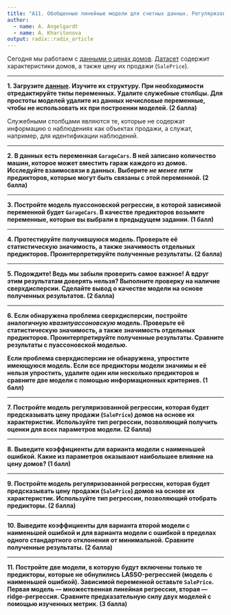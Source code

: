 ```yaml
---
title: "A11. Обобщенные линейные модели для счетных данных. Регуляризованная регрессия"
author:
  - name: A. Angelgardt
  - name: A. Kharitonova
output: radix::radix_article
---
```


Сегодня мы работаем с [данными о ценах домов](https://www.kaggle.com/srikanthladda/house-price-prediction). [Датасет](https://raw.githubusercontent.com/angelgardt/hseuxlab-wlm2021/master/data/house_price.csv) содержит характеристики домов, а также цену их продажи (`SalePrice`).

***

**1. Загрузите [данные](https://raw.githubusercontent.com/angelgardt/hseuxlab-wlm2021/master/data/house_price.csv). Изучите их структуру. При необходимости отредактируйте типы переменных. Удалите служебные столбцы. Для простоты моделей удалите из данных нечисловые переменные, чтобы не использовать их при построении моделей. (2 балла)**

Служебными столбцами являются те, которые не содержат информацию о наблюдениях как объектах продажи, а служат, например, для идентификации наблюдений.

***

**2. В данных есть переменная `GarageCars`. В ней записано количество машин, которое может вместить гараж каждого из домов. Исследуйте взаимосвязи в данных. Выберите _не менее пяти_ предикторов, которые могут быть связаны с этой переменной. (2 балла)**

***

**3. Постройте модель пуассоновской регрессии, в которой зависимой переменной будет `GarageCars`. В качестве предикторов возьмите переменные, которые вы выбрали в предыдущем задании. (1 балл)**

***

**4. Протестируйте получившуюся модель. Проверьте её статистическую значимость, а также значимость отдельных предикторов. Проинтерпретируйте полученные результаты. (2 балла)**

***

**5. Подождите! Ведь мы забыли проверить самое важное! А вдруг этим результатам доверять нельзя? Выполните проверку на наличие сверхдисперсии. Сделайте вывод о качестве модели на основе полученных результатов. (2 балла)**

***

**6. Если обнаружена проблема сверхдисперсии, постройте аналогичную _квазипуассоновскую_ модель. Проверьте её статистическую значимость, а также значимость отдельных предикторов. Проинтерпретируйте полученные результаты. Сравните результаты с пуассоновской моделью.**

**Если проблема сверхдисперсии не обнаружена, упростите имеющуюся модель. Если все предикторы модели значимы и её нельзя упростить, удалите один или несколько предикторов и сравните две модели с помощью информационных критериев. (1 балл)**

***

**7. Постройте модель регуляризованной регрессии, которая будет предсказывать цену продажи (`SalePrice`) домов на основе их характеристик. Используйте тип регрессии, позволяющий получить оценки для всех параметров модели. (2 балла)**

***

**8. Выведите коэффициенты для варианта модели с наименьшей ошибкой. Какие из параметров оказывают наибольшее влияние на цену домов? (1 балл)**

***

**9. Постройте модель регуляризованной регрессии, которая будет предсказывать цену продажи (`SalePrice`) домов на основе их характеристик. Используйте тип регрессии, позволяющий отобрать предикторы. (2 балла)**

***

**10. Выведите коэффициенты для варианта второй модели с наименьшей ошибкой и для варианта модели с ошибкой в пределах одного стандартного отклонения от минимальной. Сравните полученные результаты. (2 балла)**

***

**11. Постройте две модели, в которую будут включены только те предикторы, которые не обнулились LASSO-регрессией (модель с наименьшей ошибкой). Зависимой переменной оставьте `SalePrice`. Первая модель --- множественная линейная регрессия, вторая --- ridge-регрессия. Сравните предказательную силу двух моделей с помощью изученных метрик. (3 балла)**

